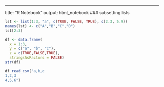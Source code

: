 ---
title: "R Notebook"
output: html_notebook
### subsetting lists
```r
lst <- list(1:3, "a", c(TRUE, FALSE, TRUE), c(2.3, 5.9))
names(lst) <- c("A","B","C","D")
lst[2:3]
```
```r
df <- data.frame(
  x = 1:3,
  y = c("a", "b", "c"),
  z = c(TRUE,FALSE,TRUE),
  stringsAsFactors = FALSE)
str(df)
```
```r
df read_csv("a,b,c
1,2,3
4,5,6")
```

